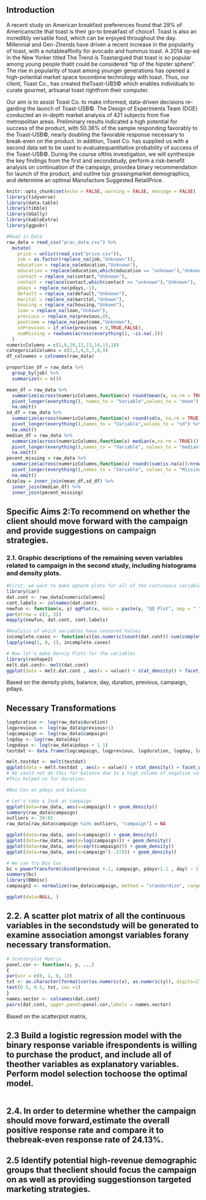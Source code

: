 ## Introduction

A recent study on American breakfast preferences found that 29% of Americanscite that toast is their go-to breakfast of choice1.  Toast is also an incredibly versatile food, which can be enjoyed throughout the day.  Millennial and Gen-Ztrends have driven a recent increase in the popularity of toast, with a notableaffinity for avocado and hummus toast.  A 2014 op-ed in the New Yorker titled The Trend is Toastargued that toast is so popular among young people thatit could be considered “tip of the hipster sphere”.  The rise in popularity of toast among younger generations has opened a high-potential market space tocombine  technology  with  toast.   Thus,  our  client,  Toast  Co.,  has  created  theToast-UBS© which enables individuals to curate gourmet, artisanal toast rightfrom their computer.  


Our  aim  is  to  assist  Toast  Co. to  make  informed,  data-driven  decisions  re-garding the launch of Toast-USB©.  The Design of Experiments Team (DOE) conducted an in-depth market analysis of 421 subjects from five metropolitan areas.  Preliminary results indicated a high potential for success of the product, with 50.36% of the sample responding favorably to the Toast-USB©, nearly doubling the favorable response necessary to break-even on the product.  In addition, Toast Co.  has supplied us with a second data set to be used to evaluatequantitative probability of success of the Toast-USB©.  During the course ofthis investigation, we will synthesize the key findings from the first and secondstudy, perform a risk-benefit analysis on continuation of the campaign, providea binary recommendation for launch of the product,  and outline top grossingmarket demographics, and determine an optimal Manufacture Suggested RetailPrice.

```r
knitr::opts_chunk$set(echo = FALSE, warning = FALSE, message = FALSE)
library(tidyverse)
library(data.table)
library(tibble)
library(GGally)
library(kableExtra)
library(ggpubr)

#Read in Data
raw_data = read_csv("prac_data.csv") %>%
  mutate(
    price = unlist(read_csv("price.csv")),
    job = as.factor(replace_na(job,"Unknown")),
    education = replace_na(education,"Unknown"),
    education = replace(education,which(education == "unknown"),"Unknown"),
    contact = replace_na(contact,"Unknown"),
    contact = replace(contact,which(contact == "unknown"),"Unknown"),
    pdays = replace_na(pdays,-1),
    default = replace_na(default,"Unknown"),
    marital = replace_na(marital,"Unkown"),
    housing = replace_na(housing,"Unkown"),
    loan = replace_na(loan,"Unkown"),
    previous = replace_na(previous,0),
    poutcome = replace_na(poutcome,"Unknown"),
    inPrevious = if_else(previous > 0,TRUE,FALSE),
    numMissing = rowSums(across(everything(), ~is.na(.)))
  )
numericColumns = c(1,6,10,12,13,14,15,18)
categoricalColumns = c(2,3,4,5,7,8,9)
df_colnames = colnames(raw_data)

proportion_df = raw_data %>%
  group_by(job) %>%
  summarize(n = n())

mean_df = raw_data %>%
  summarize(across(numericColumns,function(x) round(mean(x, na.rm = TRUE),2))) %>%
  pivot_longer(everything(), names_to = "Variable",values_to = "mean") %>%
  na.omit()
sd_df = raw_data %>%
  summarize(across(numericColumns,function(x) round(sd(x, na.rm = TRUE),2))) %>%
  pivot_longer(everything(),names_to = "Variable",values_to = "sd") %>%
  na.omit()
median_df = raw_data %>%
  summarize(across(numericColumns,function(x) median(x,na.rm = TRUE))) %>%
  pivot_longer(everything(),names_to = "Variable", values_to = "median") %>%
  na.omit()
pecent_missing = raw_data %>%
  summarize(across(numericColumns,function(x) round((sum(is.na(x))/nrow(raw_data))*100,2))) %>%
  pivot_longer(everything(),names_to = "Variable", values_to = "Missing Number") %>%
  na.omit()
display = inner_join(mean_df,sd_df) %>%
  inner_join(median_df) %>%
  inner_join(pecent_missing)
```

## Specific Aims 2:To recommend on whether the client should move forward with the campaign and provide suggestions on campaign strategies.


### 2.1.  Graphic descriptions of the remaining seven variables related to campaign in the second study, including histograms and density plots.

```r
#First, we want to make qqnorm plots for all of the continuous variables, which could be used to supplement density plots and justify transformations (include in the appendix)
library(car)
dat.cont <- raw_data[numericColumns]
cont.labels <- colnames(dat.cont)
newfun <- function(x, y) qqPlot(x, main = paste(y, "QQ Plot", sep = " "))
par(mfrow = c(2, 3))
mapply(newfun, dat.cont, cont.labels)

#Analysis of which variables have censored Values
incomplete.cases <- function(x){as.numeric(count(dat.cont))-sum(complete.cases(dat.cont[x]))}
lapply(seq(1, 8, 1), incomplete.cases)

# Now let's make Densiy Plots for the variables
library(reshape2)
melt.dat.cont<- melt(dat.cont)
ggplot(data = melt.dat.cont , aes(x = value)) + stat_density() + facet_wrap(~variable, scales = "free")

```

Based on the density plots, balance, day, duration, previous, campaign, pdays.

## Necessary Transformations
```r
logduration <- log(raw_data$duration)
logprevious <- log(raw_data$previous+1)
logcampaign <- log(raw_data$campaign)
logday <- log(raw_data$day)
logpdays <- log(raw_data$pdays + 1.1)
testdat <- data.frame(logcampaign, logprevious, logduration, logday, logpdays)

melt.testdat <- melt(testdat)
ggplot(data = melt.testdat , aes(x = value)) + stat_density() + facet_wrap(~variable, scales = "free")
# We could not do this for balance due to a high volume of negative values
#This helped us for duration.

#Box Cox on pdays and balance

# Let's take a look at campaign
ggplot(data=raw_data, aes(x=campaign)) + geom_density()
summary(raw_data$campaign)
outliers <- 50:65
raw_data[raw_data$campaign %in% outliers, "campaign"] = NA

ggplot(data=raw_data, aes(x=campaign)) + geom_density()
ggplot(data=raw_data, aes(x=log(campaign))) + geom_density()
ggplot(data=raw_data, aes(x=sqrt(campaign))) + geom_density()
ggplot(data=raw_data, aes(x=campaign^(-.57))) + geom_density()

# We can try Box Cox
bc = powerTransform(cbind(previous +.1, campaign, pdays+1.1 , day) ~ 1, raw_data)
summary(bc)
library(BBmisc)
campaign2 <- normalize(raw_data$campaign, method = "standardize", range = c(0, 1), margin = 1L, on.constant = "quiet")

ggplot(data=NULL, )
```

## 2.2.  A  scatter  plot  matrix  of  all  the  continuous  variables  in  the  secondstudy will be generated to examine association amongst variables forany necessary transformation.

```r
# Scatterplot Matrix
panel.cor <- function(x, y, ...)
{
par(usr = c(0, 1, 0, 1))
txt <- as.character(format(cor(as.numeric(x), as.numeric(y)), digits=2))
text(0.5, 0.5, txt, cex =1)
}
names.vector <- colnames(dat.cont)
pairs(dat.cont, upper.panel=panel.cor,labels = names.vector)
```

Based on the scatterplot matrix, 






## 2.3  Build a logistic regression model with the binary response variable ifrespondents is willing to purchase the product, and include all of theother variables as explanatory variables.  Perform model selection tochoose the optimal model.
```r

```


## 2.4.  In order to determine whether the campaign should move forward,estimate  the  overall  positive  response  rate  and  compare  it  to  thebreak-even response rate of 24.13%.

## 2.5 Identify potential high-revenue demographic groups that theclient should focus the campaign on as well as providing suggestionson targeted marketing strategies.